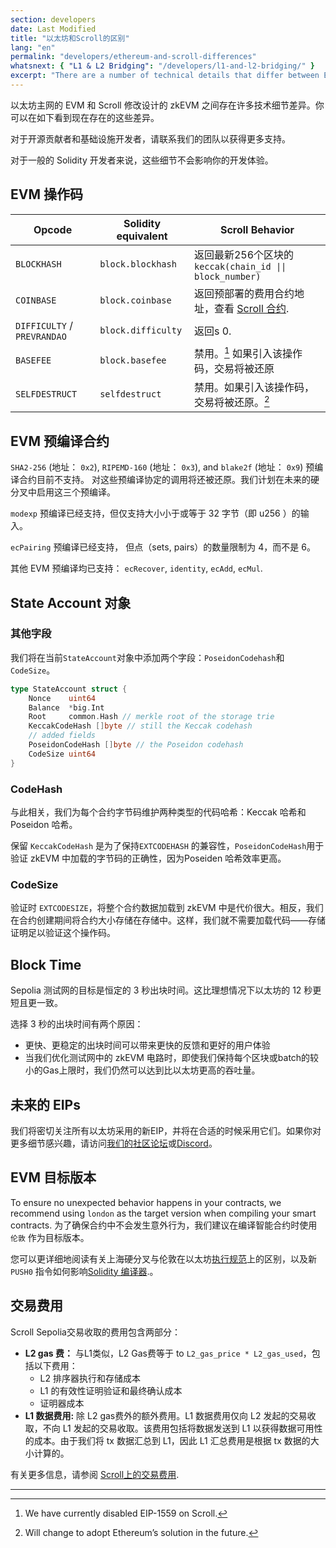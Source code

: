 ```yaml
---
section: developers
date: Last Modified
title: "以太坊和Scroll的区别"
lang: "en"
permalink: "developers/ethereum-and-scroll-differences"
whatsnext: { "L1 & L2 Bridging": "/developers/l1-and-l2-bridging/" }
excerpt: "There are a number of technical details that differ between Ethereum mainnet's EVM and Scroll's modified design for a zkEVM. Below you can see those differences as they exist now."
---
```



以太坊主网的 EVM 和 Scroll 修改设计的 zkEVM 之间存在许多技术细节差异。你可以在如下看到现在存在的这些差异。

对于开源贡献者和基础设施开发者，请联系我们的团队以获得更多支持。

<Aside type="tip" title="不用担心!">
  对于一般的 Solidity 开发者来说，这些细节不会影响你的开发体验。
</Aside>

## EVM 操作码

| Opcode                      | Solidity equivalent | Scroll Behavior                                                                                            |
| --------------------------- | ------------------- | ---------------------------------------------------------------------------------------------------------- |
| `BLOCKHASH`                 | `block.blockhash`   | 返回最新256个区块的 `keccak(chain_id \|\| block_number)`                                     |
| `COINBASE`                  | `block.coinbase`    | 返回预部署的费用合约地址，查看 [Scroll 合约](/developers/scroll-contracts). |
| `DIFFICULTY` / `PREVRANDAO` | `block.difficulty`  | 返回s 0.                                                                                                 |
| `BASEFEE`                   | `block.basefee`     | 禁用。[^eip1559] 如果引入该操作码，交易将被还原                       |
| `SELFDESTRUCT`              | `selfdestruct`      | 禁用。如果引入该操作码，交易将被还原。[^willadpot]                      |

[^eip1559]: We have currently disabled EIP-1559 on Scroll.
[^willadpot]: Will change to adopt Ethereum’s solution in the future.

## EVM 预编译合约

`SHA2-256` (地址： `0x2`), `RIPEMD-160` (地址： `0x3`), and `blake2f` (地址： `0x9`) 预编译合约目前不支持。 对这些预编译协定的调用将还被还原。我们计划在未来的硬分叉中启用这三个预编译。

`modexp` 预编译已经支持，但仅支持大小小于或等于 32 字节（即 u256 ）的输入。

`ecPairing` 预编译已经支持， 但点（sets, pairs）的数量限制为 4，而不是 6。

其他 EVM 预编译均已支持： `ecRecover`, `identity`, `ecAdd`, `ecMul`.

## State Account 对象

### **其他字段**

我们将在当前`StateAccount`对象中添加两个字段：`PoseidonCodehash`和`CodeSize`。

```go
type StateAccount struct {
	Nonce    uint64
	Balance  *big.Int
	Root     common.Hash // merkle root of the storage trie
	KeccakCodeHash []byte // still the Keccak codehash
	// added fields
	PoseidonCodeHash []byte // the Poseidon codehash
	CodeSize uint64
}
```

### **CodeHash**

与此相关，我们为每个合约字节码维护两种类型的代码哈希：Keccak 哈希和 Poseidon 哈希。

保留 `KeccakCodeHash` 是为了保持`EXTCODEHASH` 的兼容性，`PoseidonCodeHash`用于验证 zkEVM 中加载的字节码的正确性，因为Poseiden 哈希效率更高。

### CodeSize

验证时 `EXTCODESIZE`，将整个合约数据加载到 zkEVM 中是代价很大。相反，我们在合约创建期间将合约大小存储在存储中。这样，我们就不需要加载代码——存储证明足以验证这个操作码。

## **Block Time**

Sepolia 测试网的目标是恒定的 3 秒出块时间。这比理想情况下以太坊的 12 秒更短且更一致。

选择 3 秒的出块时间有两个原因：

- 更快、更稳定的出块时间可以带来更快的反馈和更好的用户体验
- 当我们优化测试网中的 zkEVM 电路时，即使我们保持每个区块或batch的较小的Gas上限时，我们仍然可以达到比以太坊更高的吞吐量。

## 未来的 EIPs

我们将密切关注所有以太坊采用的新EIP，并将在合适的时候采用它们。如果你对更多细节感兴趣，请访问[我们的社区论坛](https://community.scroll.io)或[Discord](https://discord.gg/scroll)。

## EVM 目标版本

To ensure no unexpected behavior happens in your contracts, we recommend using `london` as the target version when compiling your smart contracts.
为了确保合约中不会发生意外行为，我们建议在编译智能合约时使用 `伦敦` 作为目标版本。

您可以更详细地阅读有关上海硬分叉与伦敦在以太坊[执行规范](https://github.com/ethereum/execution-specs/blob/master/network-upgrades/mainnet-upgrades/shanghai.md)上的区别，以及新 `PUSH0` 指令如何影响[Solidity 编译器](https://blog.soliditylang.org/2023/05/10/solidity-0.8.20-release-announcement/).。

## 交易费用

Scroll Sepolia交易收取的费用包含两部分：

- **L2 gas 费：** 与L1类似，L2 Gas费等于 to `L2_gas_price * L2_gas_used`，包括以下费用：
  - L2 排序器执行和存储成本
  - L1 的有效性证明验证和最终确认成本
  - 证明器成本
- **L1 数据费用:** 除 L2 gas费外的额外费用。L1 数据费用仅向 L2 发起的交易收取，不向 L1 发起的交易收取。该费用包括将数据发送到 L1 以获得数据可用性的成本。由于我们将 tx 数据汇总到 L1，因此 L1 汇总费用是根据 tx 数据的大小计算的。

有关更多信息，请参阅 [Scroll上的交易费用](/developers/transaction-fees-on-scroll).

---
